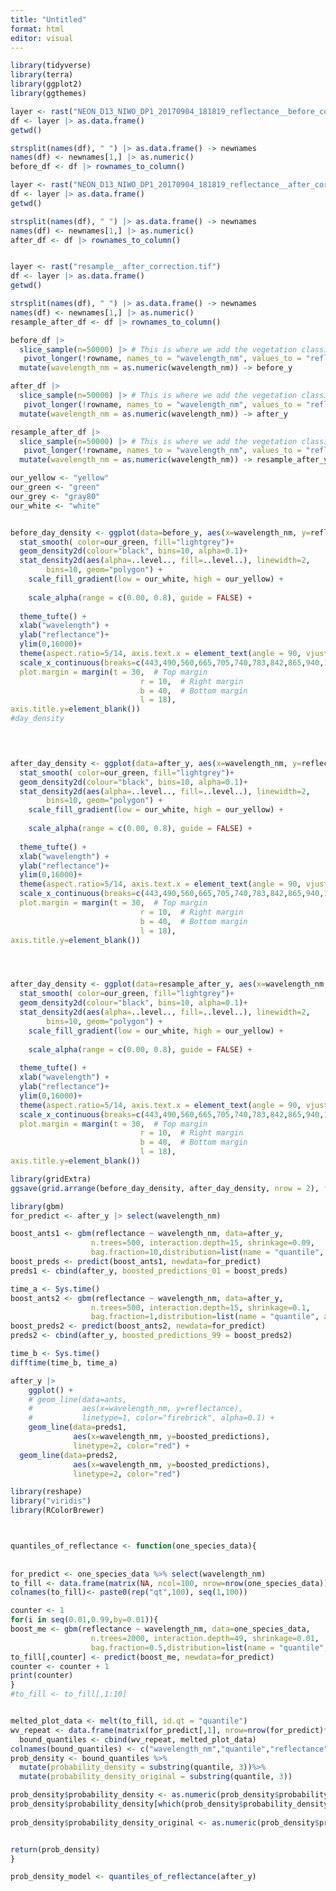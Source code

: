 ```yaml
---
title: "Untitled"
format: html
editor: visual
---
```


```r
library(tidyverse)
library(terra)
library(ggplot2)
library(ggthemes)

layer <- rast("NEON_D13_NIWO_DP1_20170904_181819_reflectance__before_correction.tif")
df <- layer |> as.data.frame()
getwd()

strsplit(names(df), " ") |> as.data.frame() -> newnames  
names(df) <- newnames[1,] |> as.numeric()
before_df <- df |> rownames_to_column()

layer <- rast("NEON_D13_NIWO_DP1_20170904_181819_reflectance__after_correction.tif")
df <- layer |> as.data.frame()
getwd()

strsplit(names(df), " ") |> as.data.frame() -> newnames  
names(df) <- newnames[1,] |> as.numeric()
after_df <- df |> rownames_to_column()


layer <- rast("resample__after_correction.tif")
df <- layer |> as.data.frame()
getwd()

strsplit(names(df), " ") |> as.data.frame() -> newnames  
names(df) <- newnames[1,] |> as.numeric()
resample_after_df <- df |> rownames_to_column()

```

```r
before_df |>
  slice_sample(n=50000) |> # This is where we add the vegetation classification. 
   pivot_longer(!rowname, names_to = "wavelength_nm", values_to = "reflectance")|>
  mutate(wavelength_nm = as.numeric(wavelength_nm)) -> before_y

after_df |>
  slice_sample(n=50000) |> # This is where we add the vegetation classification. 
   pivot_longer(!rowname, names_to = "wavelength_nm", values_to = "reflectance")|>
  mutate(wavelength_nm = as.numeric(wavelength_nm)) -> after_y

resample_after_df |>
  slice_sample(n=50000) |> # This is where we add the vegetation classification. 
   pivot_longer(!rowname, names_to = "wavelength_nm", values_to = "reflectance")|>
  mutate(wavelength_nm = as.numeric(wavelength_nm)) -> resample_after_y


```

```r

our_yellow <- "yellow"
our_green <- "green"
our_grey <- "gray80"
our_white <- "white"


before_day_density <- ggplot(data=before_y, aes(x=wavelength_nm, y=reflectance))+ 
  stat_smooth( color=our_green, fill="lightgrey")+
  geom_density2d(colour="black", bins=10, alpha=0.1)+
  stat_density2d(aes(alpha=..level.., fill=..level..), linewidth=2, 
        bins=10, geom="polygon") + 
    scale_fill_gradient(low = our_white, high = our_yellow) +
  
    scale_alpha(range = c(0.00, 0.8), guide = FALSE) +
  
  theme_tufte() +
  xlab("wavelength") +
  ylab("reflectance")+
  ylim(0,16000)+
  theme(aspect.ratio=5/14, axis.text.x = element_text(angle = 90, vjust = 0.5, hjust=1,colour =c("darkblue","blue","green", "red", "darkred", "darkred","darkred", "darkred", "darkred", "black","black","black","black"))) +
  scale_x_continuous(breaks=c(443,490,560,665,705,740,783,842,865,940,1610,2190)) + theme(axis.title.x=element_blank(),
  plot.margin = margin(t = 30,  # Top margin
                             r = 10,  # Right margin
                             b = 40,  # Bottom margin
                             l = 18),       
axis.title.y=element_blank())
#day_density
  



after_day_density <- ggplot(data=after_y, aes(x=wavelength_nm, y=reflectance))+ 
  stat_smooth( color=our_green, fill="lightgrey")+
  geom_density2d(colour="black", bins=10, alpha=0.1)+
  stat_density2d(aes(alpha=..level.., fill=..level..), linewidth=2, 
        bins=10, geom="polygon") + 
    scale_fill_gradient(low = our_white, high = our_yellow) +
  
    scale_alpha(range = c(0.00, 0.8), guide = FALSE) +
  
  theme_tufte() +
  xlab("wavelength") +
  ylab("reflectance")+
  ylim(0,16000)+
  theme(aspect.ratio=5/14, axis.text.x = element_text(angle = 90, vjust = 0.5, hjust=1,colour =c("darkblue","blue","green", "red", "darkred", "darkred","darkred", "darkred", "darkred", "black","black","black","black"))) +
  scale_x_continuous(breaks=c(443,490,560,665,705,740,783,842,865,940,1610,2190)) + theme(axis.title.x=element_blank(),
  plot.margin = margin(t = 30,  # Top margin
                             r = 10,  # Right margin
                             b = 40,  # Bottom margin
                             l = 18),       
axis.title.y=element_blank())




after_day_density <- ggplot(data=resample_after_y, aes(x=wavelength_nm, y=reflectance))+ 
  stat_smooth( color=our_green, fill="lightgrey")+
  geom_density2d(colour="black", bins=10, alpha=0.1)+
  stat_density2d(aes(alpha=..level.., fill=..level..), linewidth=2, 
        bins=10, geom="polygon") + 
    scale_fill_gradient(low = our_white, high = our_yellow) +
  
    scale_alpha(range = c(0.00, 0.8), guide = FALSE) +
  
  theme_tufte() +
  xlab("wavelength") +
  ylab("reflectance")+
  ylim(0,16000)+
  theme(aspect.ratio=5/14, axis.text.x = element_text(angle = 90, vjust = 0.5, hjust=1,colour =c("darkblue","blue","green", "red", "darkred", "darkred","darkred", "darkred", "darkred", "black","black","black","black"))) +
  scale_x_continuous(breaks=c(443,490,560,665,705,740,783,842,865,940,1610,2190)) + theme(axis.title.x=element_blank(),
  plot.margin = margin(t = 30,  # Top margin
                             r = 10,  # Right margin
                             b = 40,  # Bottom margin
                             l = 18),       
axis.title.y=element_blank())


```

```r
library(gridExtra)
ggsave(grid.arrange(before_day_density, after_day_density, nrow = 2), file="day_density_before_and_after.png", dpi=600, width=11, height=8.5)
```

```r
library(gbm)
for_predict <- after_y |> select(wavelength_nm)

boost_ants1 <- gbm(reflectance ~ wavelength_nm, data=after_y, 
                  n.trees=500, interaction.depth=15, shrinkage=0.09,
                  bag.fraction=10,distribution=list(name = "quantile", alpha = 0.01))
boost_preds <- predict(boost_ants1, newdata=for_predict)
preds1 <- cbind(after_y, boosted_predictions_01 = boost_preds)

time_a <- Sys.time()
boost_ants2 <- gbm(reflectance ~ wavelength_nm, data=after_y, 
                  n.trees=500, interaction.depth=15, shrinkage=0.1,
                  bag.fraction=1,distribution=list(name = "quantile", alpha = 0.99))
boost_preds2 <- predict(boost_ants2, newdata=for_predict)
preds2 <- cbind(after_y, boosted_predictions_99 = boost_preds2)

time_b <- Sys.time()
difftime(time_b, time_a)
```

```r
after_y |>
    ggplot() +
    # geom_line(data=ants, 
    #           aes(x=wavelength_nm, y=reflectance),
    #           linetype=1, color="firebrick", alpha=0.1) +
    geom_line(data=preds1, 
              aes(x=wavelength_nm, y=boosted_predictions),
              linetype=2, color="red") +
  geom_line(data=preds2, 
              aes(x=wavelength_nm, y=boosted_predictions),
              linetype=2, color="red")
```

```r
library(reshape)
library("viridis")  
library(RColorBrewer)



quantiles_of_reflectance <- function(one_species_data){
  
 
for_predict <- one_species_data %>% select(wavelength_nm)
to_fill <- data.frame(matrix(NA, ncol=100, nrow=nrow(one_species_data)))
colnames(to_fill)<- paste0(rep("qt",100), seq(1,100))

counter <- 1
for(i in seq(0.01,0.99,by=0.01)){
boost_me <- gbm(reflectance ~ wavelength_nm, data=one_species_data, 
                  n.trees=2000, interaction.depth=49, shrinkage=0.01,
                  bag.fraction=0.5,distribution=list(name = "quantile", alpha = i))
to_fill[,counter] <- predict(boost_me, newdata=for_predict)
counter <- counter + 1
print(counter)
}
#to_fill <- to_fill[,1:10]


melted_plot_data <- melt(to_fill, id.qt = "quantile")
wv_repeat <- data.frame(matrix(for_predict[,1], nrow=nrow(for_predict)*10, ncol=1))
  bound_quantiles <- cbind(wv_repeat, melted_plot_data)
colnames(bound_quantiles) <- c("wavelength_nm","quantile","reflectance")
prob_density <- bound_quantiles %>% 
  mutate(probability_density = substring(quantile, 3))%>% 
  mutate(probability_density_original = substring(quantile, 3))

prob_density$probability_density <- as.numeric(prob_density$probability_density)/100
prob_density$probability_density[which(prob_density$probability_density > 0.5)] <- 1 - prob_density$probability_density[which(prob_density$probability_density > 0.5)] 
    
prob_density$probability_density_original <- as.numeric(prob_density$probability_density_original)/100


return(prob_density)
}

prob_density_model <- quantiles_of_reflectance(after_y)

```
